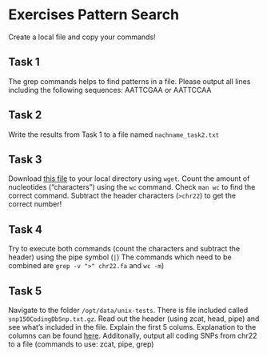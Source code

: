 # Exercises Pattern Search

Create a local file and copy your commands!

## Task 1
The grep commands helps to find patterns in a file. Please output all lines including the following sequences: AATTCGAA or AATTCCAA 

## Task 2
Write the results from Task 1 to a file named `nachname_task2.txt`

## Task 3
Download [this file](http://hgdownload.cse.ucsc.edu/goldenPath/hg38/chromosomes/chr22.fa.gz)
to your local directory using `wget`. Count the amount of nucleotides ("characters") using the `wc` command. Check `man wc` to find the correct command. Subtract the header characters (`>chr22`) to get the correct number!

## Task 4 
Try to execute both commands (count the characters and subtract the header) using the pipe symbol (`|`) 
The commands which need to be combined are `grep -v ">" chr22.fa` and `wc -m`)

## Task 5
Navigate to the folder `/opt/data/unix-tests`. There is file included called `snp150CodingDbSnp.txt.gz`. Read out the header (using zcat, head, pipe) and see what's included in the file. Explain the first 5 colums. Explanation to the columns can be found [here](http://www.noncode.org/cgi-bin/hgTables?hgsid=795065&hgta_doSchemaDb=hg38&hgta_doSchemaTable=snp150CodingDbSnp). 
Additonally, output all coding SNPs from chr22 to a file (commands to use: zcat, pipe, grep) 



